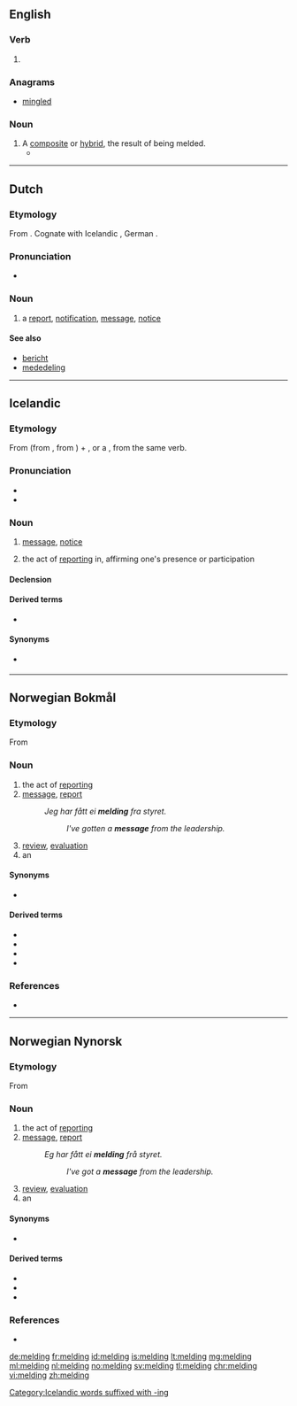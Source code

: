==English==

===Verb===
{{head|en|present participle}}

# {{present participle of|meld|lang=en|nocat=1}}

===Anagrams===
* [[mingled#English|mingled]]

===Noun===
{{en-noun}}

# A [[composite]] or [[hybrid]], the result of being melded.
#* {{quote-journal|date=March 31, 2008|author=Roslyn Sulcas|title=Japanese Traditions on the Move|work=New York Times|url=http://www.nytimes.com/2008/03/31/arts/dance/31saek.html
|passage=Cross-cultural '''meldings''' of Eastern and Western dance styles and aesthetics must have been unusual and perhaps somewhat exotic when the Saeko Ichinohe Dance Company was founded in 1970.}}

----

==Dutch==

===Etymology===
From {{suffix|melden|ing|lang=nl}}. Cognate with Icelandic {{m|is|melding}}, German {{m|de|Meldung}}.

===Pronunciation===
* {{audio|Nl-melding.ogg|Audio|lang=nl}}

===Noun===
{{nl-noun|f|-en|meldinkje}}

# a [[report]], [[notification]], [[message]], [[notice]]

====See also====
* [[bericht]]
* [[mededeling]]

----

==Icelandic==

===Etymology===
From {{m|is|melda||to report}} (from {{der|is|da|melde}}, from {{der|is|gml|melden}}) + {{m|is|-ing}}, or a {{bor|is|da|melding|nocap=1}}, from the same verb.

===Pronunciation===
* {{IPA|/ˈmɛltiŋk/|lang=is}}
* {{rhymes|ɛltiŋk|lang=is}}

===Noun===
{{is-noun|f|meldingar|meldingar}}

# {{label|is|informal}} [[message]], [[notice]]
# {{label|is|informal}} the act of [[report]]ing in, affirming one's presence or participation

====Declension====
{{is-decl-noun-f-s1|meld|i|ng|u=u}}

====Derived terms====
* {{l|is|villumelding}}

====Synonyms====
* {{sense|notice}} {{l|is|tilkynning}}

[[Category:Icelandic words suffixed with -ing]]

----

==Norwegian Bokmål==

===Etymology===
From {{suffix|melde|ing|lang=nb}}

===Noun===
{{nb-noun-c}}

# the act of [[report]]ing
# [[message]], [[report]]
#: ''Jeg har fått ei '''melding ''' fra styret.''
#:: ''I've gotten a '''message''' from the leadership.''
# [[review]], [[evaluation]]
# an {{l|en|announcement}}

====Synonyms====
* {{sense|message}} {{l|nb|beskjed}}

====Derived terms====
* {{l|nb|feilmelding}}
* {{l|nb|pressemelding}}
* {{l|nb|tilbakemelding}}
* {{l|nb|værmelding}}

===References===
* {{R:The Bokmål Dictionary}}

----

==Norwegian Nynorsk==

===Etymology===
From {{suffix|melde|ing|lang=nn}}

===Noun===
{{nn-noun-f3}}

# the act of [[report]]ing
# [[message]], [[report]]
#: ''Eg har fått ei '''melding ''' frå styret.''
#:: ''I've got a '''message''' from the leadership.''
# [[review]], [[evaluation]]
# an {{l|en|announcement}}

====Synonyms====
* {{sense|message}} {{l|nn|beskjed}}

====Derived terms====
* {{l|nn|feilmelding}}
* {{l|nn|pressemelding}}
* {{l|nn|tilbakemelding}}

===References===
* {{R:The Nynorsk Dictionary}}

[[de:melding]]
[[fr:melding]]
[[id:melding]]
[[is:melding]]
[[lt:melding]]
[[mg:melding]]
[[ml:melding]]
[[nl:melding]]
[[no:melding]]
[[sv:melding]]
[[tl:melding]]
[[chr:melding]]
[[vi:melding]]
[[zh:melding]]